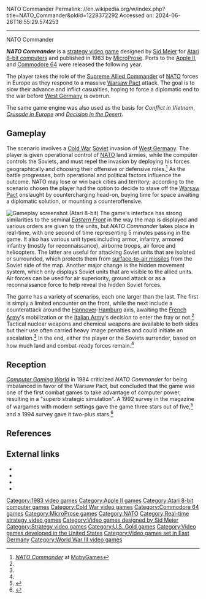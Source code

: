 NATO Commander
Permalink: //en.wikipedia.org/w/index.php?title=NATO_Commander&oldid=1228372292
Accessed on: 2024-06-26T16:55:29.574253



------
NATO Commander
{{Infobox video game
|title = NATO Commander 
|image = NATO Commander Coverart.png
|caption = Cover art by David Martin
|developer = [[MicroProse]]
|publisher = {{vgrelease|NA|MicroProse|EU|[[U.S. Gold]]}}
|designer = [[Sid Meier]]
|programmer = '''Atari'''<br>Sid Meier<br>'''Apple'''<br>Jim Synoski<br>'''Commodore'''<br>Al Duffy<ref>{{cite web |title=Full text of MicroProse Catalog |url=https://archive.org/stream/Microprose_Catalog_1986_Microprose/Microprose_Catalog_1986_Microprose_djvu.txt |website=archive.org |date=1986}}</ref>
|released = '''1983:''' Atari<ref name="gamefaqs">[http://www.gamefaqs.com/c64/577236-nato-commander/data ''NATO Commander''] at [[GameFAQs]]</ref><br>'''1984:''' Apple, C64
|genre = [[Real-time strategy]]<ref>{{cite web|url=https://www.allgame.com/game.php?id=31144|title=NATO Commander|archive-url=https://web.archive.org/web/20140101010101/https://www.allgame.com/game.php?id=31144|archive-date=2014-01-01|url-status=dead|website=[[All Media Network#AllGame|AllGame]]}}</ref>
|modes = [[Single-player]]
|platforms = [[Atari 8-bit]], [[Apple II]],<ref name="mobygames"/> [[Commodore 64]]<ref name="gamefaqs"/>
}}

'''''NATO Commander''''' is a [[strategy game|strategy video game]] designed by [[Sid Meier]] for [[Atari 8-bit computers]] and published in 1983 by [[MicroProse]]. Ports to the [[Apple II]], and [[Commodore 64]] were released the following year.

The player takes the role of the [[Supreme Allied Commander]] of [[NATO]] forces in Europe as they respond to a massive [[Warsaw Pact]] attack. The goal is to slow their advance and inflict casualties, hoping to force a diplomatic end to the war before [[West Germany]] is overrun.

The same game engine was also used as the basis for ''Conflict in Vietnam'', ''[[Crusade in Europe (video game)|Crusade in Europe]]'' and ''[[Decision in the Desert]]''.{{Citation needed|date=October 2019}}

==Gameplay==
The scenario involves a [[Cold War]] [[Soviet Union|Soviet]] invasion of [[West Germany]]. The player is given operational control of [[NATO]] land armies, while the computer controls the Soviets, and must repel the invasion by deploying his forces geographically and choosing their offensive or defensive roles.<ref name="mobygames">[http://www.mobygames.com/game/nato-commander ''NATO Commander''] at [[MobyGames]]</ref> As the battle progresses, both operational and political factors influence the outcome. NATO may lose or win back cities and territory; according to the scenario chosen the player had the option to decide to stave off the [[Warsaw Pact]] onslaught by countercharging head-on, buying time for space awaiting a diplomatic solution, or mounting a counteroffensive.{{Citation needed|date=January 2024}}

[[File:NATO_Commander_Atari_8-bit_PAL_screenshot.png|left|thumb|Gameplay screenshot (Atari 8-bit)]]
The game's interface has strong similarities to the seminal ''[[Eastern Front (1941)|Eastern Front]]'' in the way the map is displayed and various orders are given to the units, but ''NATO Commander'' takes place in real-time, with one second of time representing 5 minutes passing in the game. It also has various unit types including armor, infantry, armored infantry (mostly for reconnaissance), airborne troops, air force and helicopters. The latter are useful for attacking Soviet units that are isolated or surrounded, which protects them from [[surface-to-air missile]]s from the Soviet side of the map. Another major change is the hidden movement system, which only displays Soviet units that are visible to the allied units. Air forces can be used for air superiority, ground attack or as a reconnaissance force to help reveal the hidden Soviet forces.{{Citation needed|date=January 2024}}

The game has a variety of scenarios, each one larger than the last. The first is simply a limited encounter on the front, while the next include a counterattack around the [[Hannover]]-[[Hamburg]] axis, awaiting the [[French Army]]'s mobilization or the [[Italian Army]]'s decision to enter the fray or not.<ref name="mobygames"/> Tactical nuclear weapons and chemical weapons are available to both sides but their use often carried heavy image penalties and could initiate an escalation.<ref name="mobygames"/> In the end, either the player or the Soviets surrender, based on how much land and combat-ready forces remain.<ref name="mobygames"/>

==Reception==
''[[Computer Gaming World]]'' in 1984 criticized ''NATO Commander'' for being imbalanced in favor of the Warsaw Pact, but concluded that the game was one of the first combat games to take advantage of computer power, resulting in a "superb strategic simulation".{{r|bausman198402}} A 1992 survey in the magazine of wargames with modern settings gave the game three stars out of five,<ref name="brooks199206">{{cite magazine | url=http://www.cgwmuseum.org/galleries/index.php?year=1992&pub=2&id=95 | title=The Modern Games: 1950 - 2000 | magazine=Computer Gaming World | date=June 1992 | accessdate=24 November 2013 | author=Brooks, M. Evan | pages=120}}</ref> and a 1994 survey gave it two-plus stars.<ref name="brooks199401">{{Cite magazine | last=Brooks | first=M. Evan | date=January 1994 | title=War In Our Time / A Survey Of Wargames From 1950-2000 | url=http://www.cgwmuseum.org/galleries/index.php?year=1994&pub=2&id=114 | magazine=Computer Gaming World | pages=194–212}}</ref>

==References==
{{reflist|refs=
<ref name="bausman198402">{{cite magazine | title=NATO Commander: Review | magazine=[[Computer Gaming World]] | volume=4 | issue=1 | date=February 1984 | url=http://www.cgwmuseum.org/galleries/index.php?year=1984&pub=2&id=14 | accessdate=21 May 2016 | last=Bausman | first=Mark | pages=26, 45}}</ref>
}}

==External links==
* {{moby game|id=/nato-commander}}
* {{atarimania|id=8634}}
* {{lemon64 game|id=1765}}
* {{Internet Archive game|a8b_NATO_Commander_1983_MicroProse_US}}

[[Category:1983 video games]]
[[Category:Apple II games]]
[[Category:Atari 8-bit computer games]]
[[Category:Cold War video games]]
[[Category:Commodore 64 games]]
[[Category:MicroProse games]]
[[Category:NATO]]
[[Category:Real-time strategy video games]]
[[Category:Video games designed by Sid Meier]]
[[Category:Strategy video games]]
[[Category:U.S. Gold games]]
[[Category:Video games developed in the United States]]
[[Category:Video games set in East Germany]]
[[Category:World War III video games]]